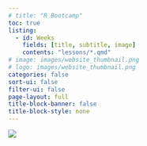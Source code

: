 ```yaml
---
# title: "R Bootcamp"
toc: true
listing: 
  - id: Weeks
    fields: [title, subtitle, image]
    contents: "lessons/*.qmd"
# image: images/website_thumbnail.png
# logo: images/website_thumbnail.png
categories: false
sort-ui: false
filter-ui: false
page-layout: full
title-block-banner: false
title-block-style: none
---
```


![](images/website_thumbnail.png){ style="display: block; margin: 0 auto" }

<br>